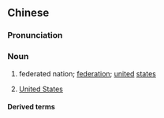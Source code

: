 {{also|合衆国}}

==Chinese==
{{zh-forms|s=合众国}}

===Pronunciation===
{{zh-pron
|m=hézhòngguó
|c=hap6 zung3 gwok3
|cat=n
}}

===Noun===
{{zh-noun}}

# federated nation; [[federation]]; [[united]] [[state]]s
# {{lb|zh|rare}} [[United States]]

====Derived terms====
{{zh-der|美利堅合眾國:United States of America|阿拉伯合眾國|墨西哥合眾國}}